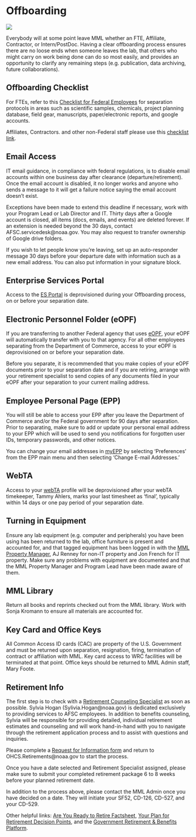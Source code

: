 # Offboarding {#offboarding} 

![](img/so_long.jpg)

Everybody will at some point leave MML whether an FTE, Affiliate, Contractor, or Intern/PostDoc. Having a clear offboarding process ensures there are no loose ends when someone leaves the lab, that others who might carry on work being done can do so most easily, and provides an opportunity to clarify any remaining steps (e.g. publication, data archiving, future collaborations).  

## Offboarding Checklist

For FTEs, refer to this [Checklist for Federal Employees](https://drive.google.com/file/d/17hBFFWaAImoVNqHfPJmoAKqGqs8rD1Q2/view) for separation protocols in areas such as scientific samples, chemicals, project planning database, field gear, manuscripts, paper/electronic reports, and google accounts. 

Affiliates, Contractors. and other non-Federal staff please use this [checklist link](https://drive.google.com/file/d/1BdNN2rvgwdyUAuk_9cOlRGw5_ik6K37Q/view).

## Email Access 

IT email guidance, in compliance with federal regulations, is to disable email accounts within one business day after clearance (departure/retirement). Once the email account is disabled, it no longer works and anyone who sends a message to it will get a failure notice saying the email account doesn’t exist. 

Exceptions have been made to extend this deadline if necessary, work with your Program Lead or Lab Director and IT. Thirty days after a Google account is closed, all items (docs, emails, and events) are deleted forever. If an extension is needed beyond the 30 days, contact AFSC.servicedesk@noaa.gov. You may also request to transfer ownership of Google drive folders. 

If you wish to let people know you’re leaving, set up an auto-responder message 30 days before your departure date with information such as a new email address. You can also put information in your signature block.  

## Enterprise Services Portal

Access to the [ES Portal](https://enterpriseservices.servicenowservices.com/esc?id=kb_article_view&sysparm_article=KB0012529) is deprovisioned during your Offboarding process, on or before your separation date. 

## Electronic Personnel Folder (eOPF)

If you are transferring to another Federal agency that uses [eOPF](https://www.commerce.gov/hr/hccs/services/eopf), your eOPF will automatically transfer with you to that agency. For all other employees separating from the Department of Commerce, access to your eOPF is deprovisioned on or before your separation date. 

Before you separate, it is recommended that you make copies of your eOPF documents prior to your separation date and if you are retiring, arrange with your retirement specialist to send copies of any documents filed in your eOPF after your separation to your current mailing address.  

## Employee Personal Page (EPP)

You will still be able to access your EPP after you leave the Department of Commerce and/or the Federal government for 90 days after separation. Prior to separating, make sure to add or update your personal email address to your EPP which will be used to send you notifications for forgotten user IDs, temporary passwords, and other notices. 

You can change your email addresses in [myEPP](https://www.commerce.gov/hr/employees) by selecting ‘Preferences’ from the EPP main menu and then selecting ‘Change E-mail Addresses.’  
  
## WebTA

Access to your [webTA](https://www.commerce.gov/hr/employees/compensation/webta) profile will be deprovisioned after your webTA timekeeper, Tammy Ahlers, marks your last timesheet as ‘final’, typically within 14 days or one pay period of your separation date.    

## Turning in Equipment

Ensure any lab equipment (e.g. computer and peripherals) you have been using has been returned to the lab, office furniture is present and accounted for, and that tagged equipment has been logged in with the [MML Property Manager](https://sites.google.com/noaa.gov/myafsc/administrative/property-management), AJ Renney for non-IT property and Jon French for IT property. Make sure any problems with equipment are documented and that the MML Property Manager and Program Lead have been made aware of them.  

## MML Library

Return all books and reprints checked out from the MML library. Work with Sonja Kromann to ensure all materials are accounted for.  

## Key Card and Office Keys

All Common Access ID cards (CAC) are property of the U.S. Government and must be returned upon separation, resignation, firing, termination of contract or affiliation with MML. Key card access to WRC facilities will be terminated at that point. 
Office keys should be returned to MML Admin staff, Mary Foote. 

## Retirement Info

The first step is to check with a [Retirement Counseling Specialist](https://sites.google.com/noaa.gov/ohcs/contacts-roles/office-of-human-capital-services/workforce-relations-division/retirement-counseling-branch) as soon as possible.  Sylvia Hogan (Sylivia.Hogan@noaa.gov) is dedicated exclusively to providing services to AFSC employees. In addition to benefits counseling, Sylvia will be responsible for providing detailed, individual retirement estimates and counseling and will work hand-in-hand with you to navigate through the retirement application process and to assist with questions and inquiries. 

Please complete a [Request for Information form](https://drive.google.com/file/d/1ZRuiwZExNU4wNdElZ8-UdDuQbcNv5htQ/view) and return to OHCS.Retirements@noaa.gov to start the process.

Once you have a date selected and Retirement Specialist assigned, please make sure to submit your completed retirement package 6 to 8 weeks before your planned retirement date.

In addition to the process above, please contact the MML Admin once you have decided on a date. They will initiate your SF52, CD-126, CD-527, and your CD-529.

Other helpful links: [Are You Ready to Retire Factsheet](https://drive.google.com/file/d/19qhKweyxDZLqp2rLjzVtlpsRvVjc8KyI/view), [Your Plan for Retirement Decision Points](https://drive.google.com/file/d/1DH1c79OxQdlf-SfBpwSNAsLHbtTd9Ema/view), and the [Government Retirement & Benefits Platform](https://platform.grbinc.com/app/employee?license=1057).

